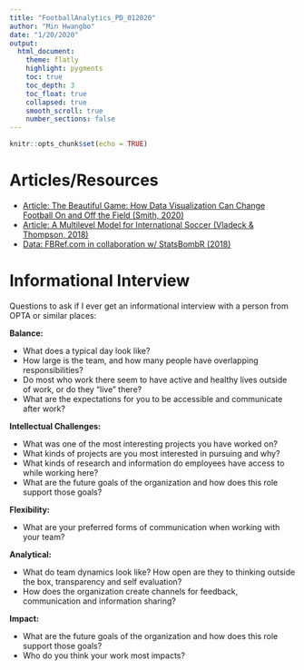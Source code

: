 ```yaml
---
title: "FootballAnalytics_PD_012020"
author: "Min Hwangbo"
date: "1/20/2020"
output: 
  html_document:
    theme: flatly
    highlight: pygments
    toc: true
    toc_depth: 3
    toc_float: true
    collapsed: true
    smooth_scroll: true
    number_sections: false
---
```

```r
knitr::opts_chunk$set(echo = TRUE)
```

# Articles/Resources

* [Article: The Beautiful Game: How Data Visualization Can Change Football On and Off the Field (Smith, 2020)](https://medium.com/nightingale/how-data-visualization-could-change-soccer-on-and-off-the-field-8b1368036ab) 
<!-- * [Data on StatsBombR](https://github.com/statsbomb/open-data/tree/master/data/matches) -->
* [Article: A Multilevel Model for International Soccer (Vladeck & Thompson, 2018)](https://rpubs.com/etsafe11/world_cup)
* [Data: FBRef.com in collaboration w/ StatsBombR (2018)](https://fbref.com/en/)

# Informational Interview

Questions to ask if I ever get an informational interview with a person from OPTA or similar places: 

**Balance:**

* What does a typical day look like? 
* How large is the team, and how many people have overlapping responsibilities?
* Do most who work there seem to have active and healthy lives outside of work, or do they "live" there?
* What are the expectations for you to be accessible and communicate after work?

**Intellectual Challenges:**

* What was one of the most interesting projects you have worked on? 
* What kinds of projects are you most interested in pursuing and why?
* What kinds of research and information do employees have access to while working here?  
* What are the future goals of the organization and how does this role support those goals? 

**Flexibility:**

* What are your preferred forms of communication when working with your team?  

**Analytical:**

* What do team dynamics look like?  How open are they to thinking outside the box, transparency and self evaluation?
* How does the organization create channels for feedback, communication and information sharing? 


**Impact:**

* What are the future goals of the organization and how does this role support those goals?
* Who do you think your work most impacts?
